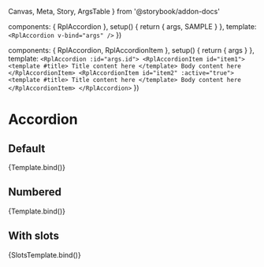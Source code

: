   Canvas,
  Meta,
  Story,
  ArgsTable
} from '@storybook/addon-docs'

  components: { RplAccordion },
  setup() {
    return {
      args,
      SAMPLE
    }
  },
  template: `
    <RplAccordion
      v-bind="args"
    />
  `
})

  components: { RplAccordion, RplAccordionItem },
  setup() {
    return { args }
  },
  template: `
  <RplAccordion :id="args.id">
    <RplAccordionItem id="item1">
      <template #title>
        Title content here
      </template>
      Body content here
    </RplAccordionItem>
    <RplAccordionItem id="item2" :active="true">
      <template #title>
        Title content here
      </template>
      Body content here
    </RplAccordionItem>
  </RplAccordion>
  `
})

<Meta
  title='Core/Containers/Accordion'
  component={RplAccordion}
/>

# Accordion

<ArgsTable of={RplAccordion} />

## Default

<Canvas>
  <Story
    name='Accordion'
    play={a11yStoryCheck}
    args={{
      id: 'example',
      items: SAMPLE,
      numbered: false
    }}
  >
    {Template.bind()}
  </Story>
</Canvas>

## Numbered

<Canvas>
  <Story
    name='Accordion numbered'
    play={a11yStoryCheck}
    args={{
      id: 'example-numbered',
      items: SAMPLE,
      numbered: true
    }}
  >
    {Template.bind()}
  </Story>
</Canvas>

## With slots

<Canvas>
  <Story
    name='Accordion with slots'
    play={a11yStoryCheck}
    args={{
      id: 'example-slots'
    }}
  >
    {SlotsTemplate.bind()}
  </Story>
</Canvas>
